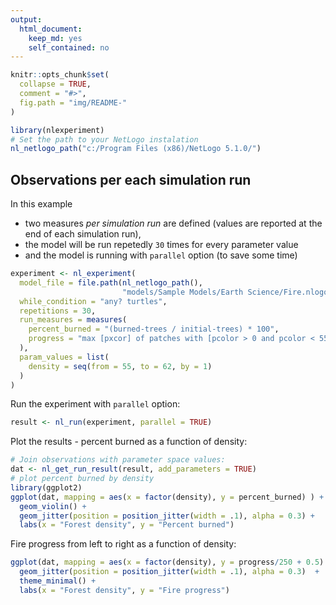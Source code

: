 ```yaml
---
output: 
  html_document: 
    keep_md: yes
    self_contained: no
---
```


```r
knitr::opts_chunk$set(
  collapse = TRUE,
  comment = "#>",
  fig.path = "img/README-"
)
```


```r
library(nlexperiment)
# Set the path to your NetLogo instalation
nl_netlogo_path("c:/Program Files (x86)/NetLogo 5.1.0/") 
```


## Observations per each simulation run
In this example

* two measures _per simulation run_ are defined (values are reported at the end 
of each simulation run),
* the model will be run repetedly `30` times for every parameter value
* and the model is running with `parallel` option (to save some time)

```r
experiment <- nl_experiment(
  model_file = file.path(nl_netlogo_path(), 
                         "models/Sample Models/Earth Science/Fire.nlogo"), 
  while_condition = "any? turtles",
  repetitions = 30,
  run_measures = measures(
    percent_burned = "(burned-trees / initial-trees) * 100",
    progress = "max [pxcor] of patches with [pcolor > 0 and pcolor < 55]"
  ),
  param_values = list(
    density = seq(from = 55, to = 62, by = 1)
  )
)
```

Run the experiment with `parallel` option:

```r
result <- nl_run(experiment, parallel = TRUE)
```

Plot the results - percent burned as a function of density:
```r
# Join observations with parameter space values:
dat <- nl_get_run_result(result, add_parameters = TRUE)
# plot percent burned by density
library(ggplot2)
ggplot(dat, mapping = aes(x = factor(density), y = percent_burned) ) + 
  geom_violin() +
  geom_jitter(position = position_jitter(width = .1), alpha = 0.3) +
  labs(x = "Forest density", y = "Percent burned")
```

Fire progress from left to right as a function of density:
```r
ggplot(dat, mapping = aes(x = factor(density), y = progress/250 + 0.5) ) + 
  geom_jitter(position = position_jitter(width = .1), alpha = 0.3)  +
  theme_minimal() +
  labs(x = "Forest density", y = "Fire progress")
```


